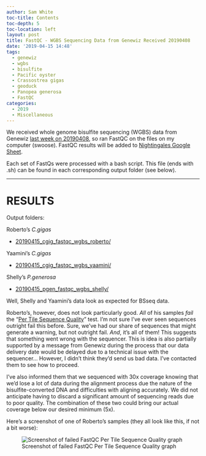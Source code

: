 ```yaml
---
author: Sam White
toc-title: Contents
toc-depth: 5
toc-location: left
layout: post
title: FastQC - WGBS Sequencing Data from Genewiz Received 20190408
date: '2019-04-15 14:48'
tags:
  - genewiz
  - wgbs
  - bisulfite
  - Pacific oyster
  - Crassostrea gigas
  - geoduck
  - Panopea generosa
  - FastQC
categories:
  - 2019
  - Miscellaneous
---
```


We received whole genome bisulfite sequencing (WGBS) data from Genewiz [last week on 20190408](https://robertslab.github.io/sams-notebook/posts/2019/2019-04-08-Data-Management---Whole-Genome-Bisulfite-Sequencing-Data-from-Genewiz-Received/), so ran FastQC on the files on my computer (swoose). FastQC results will be added to [Nightingales Google Sheet](http://b.link/nightingales).

Each set of FastQs were processed with a bash script. This file (ends with .sh) can be found in each corresponding output folder (see below).

---

# RESULTS

Output folders:

Roberto's _C.gigas_

- [20190415_cgig_fastqc_wgbs_roberto/](http://gannet.fish.washington.edu/Atumefaciens/20190415_cgig_fastqc_wgbs_roberto/)

Yaamini's _C.gigas_

- [20190415_cgig_fastqc_wgbs_yaamini/](http://gannet.fish.washington.edu/Atumefaciens/20190415_cgig_fastqc_wgbs_yaamini/)

Shelly's _P.generosa_

- [20190415_pgen_fastqc_wgbs_shelly/](http://gannet.fish.washington.edu/Atumefaciens/20190415_pgen_fastqc_wgbs_shelly/)

Well, Shelly and Yaamini's data look as expected for BSseq data.

Roberto's, however, does not look particularly good. _All_ of his samples _fail_ the "[Per Tile Sequence Quality](https://www.bioinformatics.babraham.ac.uk/projects/fastqc/Help/3%20Analysis%20Modules/12%20Per%20Tile%20Sequence%20Quality.html)" test. I'm not sure I've ever seen sequences outright fail this before. Sure, we've had our share of sequences that might generate a warning, but not outright fail. _And_, it's all of them! This suggests that something went wrong with the sequencer. This is idea is also partially supported by a message from Genewiz during the process that our data delivery date would be delayed due to a technical issue with the sequencer... However, I didn't think they'd send us bad data. I've contacted them to see how to proceed.

I've also informed them that we sequenced with 30x coverage knowing that we'd lose a lot of data during the alignment process due the nature of the bisulfite-converted DNA and difficulties with aligning accurately. We did not anticipate having to discard a significant amount of sequencing reads due to poor quality. The combination of these two could bring our actual coverage below our desired minimum (5x).

Here's a screenshot of one of Roberto's samples (they all look like this, if not a bit worse):

![Screenshot of failed FastQC Per Tile Sequence Quality graph](https://github.com/RobertsLab/sams-notebook/blob/master/images/screencaps/20190415_fastqc_tile_fail-01.png?raw=true)
